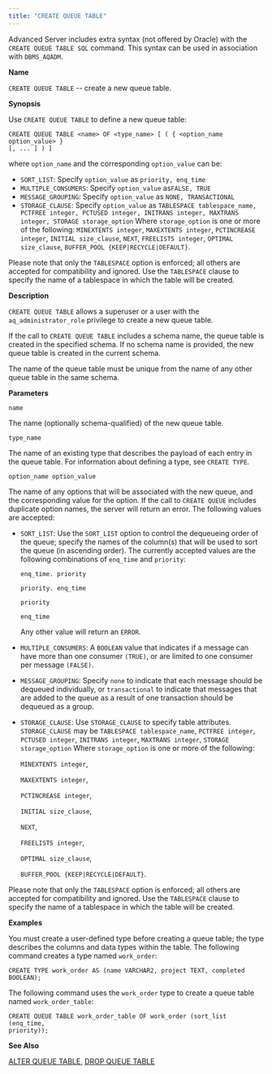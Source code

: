 ```yaml
---
title: "CREATE QUEUE TABLE"
---
```


<div id="create_queue_table" class="registered_link"></div>

Advanced Server includes extra syntax (not offered by Oracle) with the `CREATE QUEUE TABLE SQL` command. This syntax can be used in association with `DBMS_AQADM`.

**Name**

`CREATE QUEUE TABLE` -- create a new queue table.

**Synopsis**

Use `CREATE QUEUE TABLE` to define a new queue table:

```text
CREATE QUEUE TABLE <name> OF <type_name> [ ( { <option_name option_value> }
[, ... ] ) ]
```

where `option_name` and the corresponding `option_value` can be:

-   `SORT_LIST`: Specify `option_value` as `priority, enq_time` 
-   `MULTIPLE_CONSUMERS`: Specify `option_value` as`FALSE, TRUE`
-   `MESSAGE_GROUPING`: Specify `option_value` as `NONE, TRANSACTIONAL` 
-   `STORAGE_CLAUSE`: Specify `option_value` as `TABLESPACE tablespace_name, PCTFREE integer, PCTUSED integer, INITRANS integer, MAXTRANS integer, STORAGE storage_option` Where `storage_option` is one or more of the following: `MINEXTENTS integer`, `MAXEXTENTS integer`, `PCTINCREASE integer`, `INITIAL size_clause`, `NEXT`, `FREELISTS integer`, `OPTIMAL size_clause`, `BUFFER_POOL {KEEP|RECYCLE|DEFAULT}`. 

Please note that only the `TABLESPACE` option is enforced; all others are accepted for compatibility and ignored. Use the `TABLESPACE` clause to specify the name of a tablespace in which the table will be created.                                                                                                                                                                                                                                                                                                                                                                                                                                                                                                                                                                                         

**Description**

`CREATE QUEUE TABLE` allows a superuser or a user with the `aq_administrator_role` privilege to create a new queue table.

If the call to `CREATE QUEUE TABLE` includes a schema name, the queue table is created in the specified schema. If no schema name is provided, the new queue table is created in the current schema.

The name of the queue table must be unique from the name of any other queue table in the same schema.

**Parameters**

`name`

 The name (optionally schema-qualified) of the new queue table.

`type_name`

 The name of an existing type that describes the payload of each entry in the queue table. For information about defining a type, see `CREATE TYPE`.

`option_name option_value`

 The name of any options that will be associated with the new queue, and the corresponding value for the option. If the call to `CREATE QUEUE` includes duplicate option names, the server will return an error. The following values are accepted:

-   `SORT_LIST`: Use the `SORT_LIST` option to control the dequeueing order of the queue; specify the names of the column(s) that will be used to sort the queue (in ascending order). The currently accepted values are the following combinations of `enq_time` and `priority`:

    `enq_time. priority`

    `priority. enq_time`

    `priority`

    `enq_time`

    Any other value will return an `ERROR`.

-   `MULTIPLE_CONSUMERS`: A `BOOLEAN` value that indicates if a message can have more than one consumer `(TRUE)`, or are limited to one consumer per message `(FALSE)`.

-   `MESSAGE_GROUPING`: Specify `none` to indicate that each message should be dequeued individually, or `transactional` to indicate that messages that are added to the queue as a result of one transaction should be dequeued as a group.

-   `STORAGE_CLAUSE`: Use `STORAGE_CLAUSE` to specify table attributes. `STORAGE_CLAUSE` may be `TABLESPACE tablespace_name`, `PCTFREE integer`, `PCTUSED integer`, `INITRANS integer`, `MAXTRANS integer`, `STORAGE storage_option` Where `storage_option` is one or more of the following:

    `MINEXTENTS integer`, 

    `MAXEXTENTS integer`,

    `PCTINCREASE integer`, 

    `INITIAL size_clause`,

    `NEXT`, 

    `FREELISTS integer`, 

    `OPTIMAL size_clause`,

    `BUFFER_POOL {KEEP|RECYCLE|DEFAULT}`.

Please note that only the `TABLESPACE` option is enforced; all others are accepted for compatibility and ignored. Use the `TABLESPACE` clause to specify the name of a tablespace in which the table will be created.

**Examples**

You must create a user-defined type before creating a queue table; the type describes the columns and data types within the table. The following command creates a type named `work_order`:

```text
CREATE TYPE work_order AS (name VARCHAR2, project TEXT, completed BOOLEAN);
```

The following command uses the `work_order` type to create a queue table named `work_order_table`:

```text
CREATE QUEUE TABLE work_order_table OF work_order (sort_list (enq_time,
priority));
```

**See Also**

[ALTER QUEUE TABLE](07_alter_queue_table/#alter_queue_table), [DROP QUEUE TABLE](53_drop_queue_table/#drop_queue_table)
